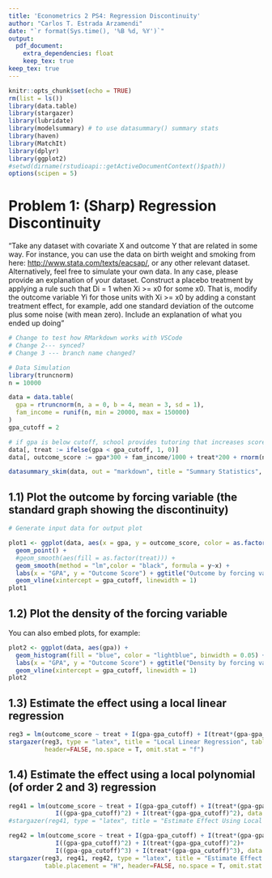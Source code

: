```yaml
---
title: 'Econometrics 2 PS4: Regression Discontinuity'
author: "Carlos T. Estrada Arzamendi"
date: "`r format(Sys.time(), '%B %d, %Y')`"
output:
  pdf_document:
    extra_dependencies: float
    keep_tex: true
keep_tex: true
---
```


```r
knitr::opts_chunk$set(echo = TRUE)
rm(list = ls())
library(data.table)
library(stargazer)
library(lubridate)
library(modelsummary) # to use datasummary() summary stats
library(haven)
library(MatchIt)
library(dplyr)
library(ggplot2)
#setwd(dirname(rstudioapi::getActiveDocumentContext()$path))
options(scipen = 5)
```

# Problem 1: (Sharp) Regression Discontinuity

"Take any dataset with covariate X and outcome Y that are related in
some way. For instance, you can use the data on birth weight and smoking
from here: <http://www.stata.com/texts/eacsap/>, or any other relevant
dataset. Alternatively, feel free to simulate your own data. In any
case, please provide an explanation of your dataset. Construct a placebo
treatment by applying a rule such that Di = 1 when Xi >= x0 for some x0.
That is, modify the outcome variable Yi for those units with Xi >= x0 by
adding a constant treatment effect, for example, add one standard
deviation of the outcome plus some noise (with mean zero). Include an
explanation of what you ended up doing"

```r
# Change to test how RMarkdown works with VSCode
# Change 2--- synced?
# Change 3 --- branch name changed?

# Data Simulation
library(truncnorm)
n = 10000

data = data.table(
  gpa = rtruncnorm(n, a = 0, b = 4, mean = 3, sd = 1),
  fam_income = runif(n, min = 20000, max = 150000)
)
gpa_cutoff = 2

# if gpa is below cutoff, school provides tutoring that increases score
data[, treat := ifelse(gpa < gpa_cutoff, 1, 0)]
data[, outcome_score := gpa*300 + fam_income/1000 + treat*200 + rnorm(n, mean = 0, sd = 50)]

datasummary_skim(data, out = "markdown", title = "Summary Statistics", histogram = F)


```

## 1.1) Plot the outcome by forcing variable (the standard graph showing the discontinuity)


```r

# Generate input data for output plot

plot1 <- ggplot(data, aes(x = gpa, y = outcome_score, color = as.factor(treat), group = as.factor(treat))) + 
  geom_point() +
  #geom_smooth(aes(fill = as.factor(treat))) +
  geom_smooth(method = "lm",color = "black", formula = y~x) + 
  labs(x = "GPA", y = "Outcome Score") + ggtitle("Outcome by forcing variable") +
  geom_vline(xintercept = gpa_cutoff, linewidth = 1)
plot1

```

## 1.2) Plot the density of the forcing variable

You can also embed plots, for example:

```r
plot2 <- ggplot(data, aes(gpa)) + 
  geom_histogram(fill = "blue", color = "lightblue", binwidth = 0.05) +
  labs(x = "GPA", y = "Outcome Score") + ggtitle("Density by forcing variable") +
  geom_vline(xintercept = gpa_cutoff, linewidth = 1)
plot2
```

## 1.3) Estimate the effect using a local linear regression


```r

reg3 = lm(outcome_score ~ treat + I(gpa-gpa_cutoff) + I(treat*(gpa-gpa_cutoff)) , data = data)
stargazer(reg3, type = "latex", title = "Local Linear Regression", table.placement = "H",
          header=FALSE, no.space = T, omit.stat = "f")

```

## 1.4) Estimate the effect using a local polynomial (of order 2 and 3) regression

```r

reg41 = lm(outcome_score ~ treat + I(gpa-gpa_cutoff) + I(treat*(gpa-gpa_cutoff))+
             I((gpa-gpa_cutoff)^2) + I(treat*(gpa-gpa_cutoff)^2), data = data)
#stargazer(reg41, type = "latex", title = "Estimate Effect Using Local Polynomial of Order 2", table.placement = "H", header=FALSE, no.space = T)

```

```r
reg42 = lm(outcome_score ~ treat + I(gpa-gpa_cutoff) + I(treat*(gpa-gpa_cutoff))+
             I((gpa-gpa_cutoff)^2) + I(treat*(gpa-gpa_cutoff)^2)+
             I((gpa-gpa_cutoff)^3) + I(treat*(gpa-gpa_cutoff)^3), data = data)
stargazer(reg3, reg41, reg42, type = "latex", title = "Estimate Effect Using Local Polynomial of Order 2 and 3",
          table.placement = "H", header=FALSE, no.space = T, omit.stat = "f")
```
